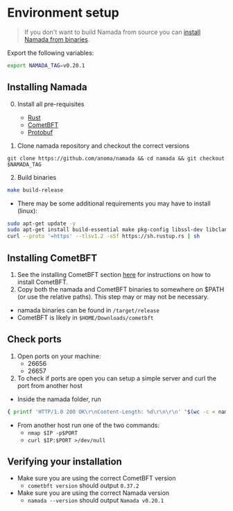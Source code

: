 # Environment setup

> If you don't want to build Namada from source you can [install Namada from binaries](../user-guide/install/from-binary.md).

Export the following variables:

```bash copy
export NAMADA_TAG=v0.20.1
```


## Installing Namada
0. Install all pre-requisites
    - [Rust](https://www.rust-lang.org/tools/install)
    - [CometBFT](../installing-cometbft.md)
    - [Protobuf](../install/source/pre-requisites.md)

1. Clone namada repository and checkout the correct versions

```shell copy
git clone https://github.com/anoma/namada && cd namada && git checkout $NAMADA_TAG
```
2. Build binaries
```bash copy
make build-release
```
- There may be some additional requirements you may have to install (linux):
```bash copy
sudo apt-get update -y
sudo apt-get install build-essential make pkg-config libssl-dev libclang-dev -y
curl --proto '=https' --tlsv1.2 -sSf https://sh.rustup.rs | sh
```

## Installing CometBFT
1. See the installing CometBFT section [here](../installing-cometbft.md) for instructions on how to install CometBFT.
2. Copy both the namada and CometBFT binaries to somewhere on $PATH (or use the relative paths). This step may or may not be necessary.
    
- namada binaries can be found in `/target/release`
- CometBFT is likely in `$HOME/Downloads/cometbft`

## Check ports
1. Open ports on your machine:
    - 26656
    - 26657
2. To check if ports are open you can setup a simple server and curl the port from another host
        
- Inside the namada folder, run 
``` bash
{ printf 'HTTP/1.0 200 OK\r\nContent-Length: %d\r\n\r\n' "$(wc -c < namada)"; cat namada; } | nc -l $PORT`
```
- From another host run one of the two commands:
    - `nmap $IP -p$PORT`
    - `curl $IP:$PORT >/dev/null`

## Verifying your installation
- Make sure you are using the correct CometBFT version
    - `cometbft version` should output `0.37.2`
- Make sure you are using the correct Namada version
    - `namada --version` should output `Namada v0.20.1`
